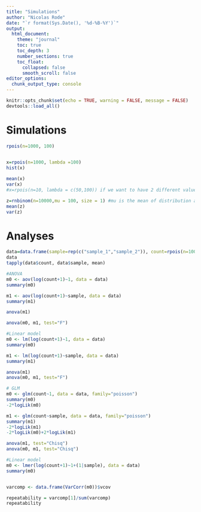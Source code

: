 ```yaml
---
title: "Simulations"
author: "Nicolas Rode"
date: "`r format(Sys.Date(), '%d-%B-%Y')`"
output: 
  html_document:
    theme: "journal"
    toc: true
    toc_depth: 3
    number_sections: true
    toc_float:
      collapsed: false
      smooth_scroll: false
editor_options: 
  chunk_output_type: console
---
```



```r
knitr::opts_chunk$set(echo = TRUE, warning = FALSE, message = FALSE)
devtools::load_all()
```



# Simulations

```r
rpois(n=1000, 100)
 

x=rpois(n=1000, lambda =100)
hist(x)

mean(x)
var(x)
#x=rpois(n=10, lambda = c(50,100)) if we want to have 2 different values for lambda, then recycle the values

z=rnbinom(n=10000,mu = 100, size = 1) #mu is the mean of distribution and the variance is mu+mu^2/size 
mean(z)
var(z)

```
# Analyses
```r
data=data.frame(sample=rep(c("sample_1","sample_2")), count=rpois(n=1000, lambda = c(10,100)))
data
tapply(data$count, data$sample, mean)

#ANOVA
m0 <- aov(log(count+1)~1, data = data)
summary(m0)

m1 <- aov(log(count+1)~sample, data = data)
summary(m1)

anova(m1)

anova(m0, m1, test="F")

#Linear model
m0 <- lm(log(count+1)~1, data = data)
summary(m0)

m1 <- lm(log(count+1)~sample, data = data)
summary(m1)

anova(m1)
anova(m0, m1, test="F")

# GLM
m0 <- glm(count~1, data = data, family="poisson")
summary(m0)
-2*logLik(m0)

m1 <- glm(count~sample, data = data, family="poisson")
summary(m1)
-2*logLik(m1)
-2*logLik(m0)+2*logLik(m1)

anova(m1, test="Chisq")
anova(m0, m1, test="Chisq")

#Linear model
m0 <- lmer(log(count+1)~1+(1|sample), data = data)
summary(m0)


varcomp <- data.frame(VarCorr(m0))$vcov

repeatability = varcomp[1]/sum(varcomp)
repeatability


```